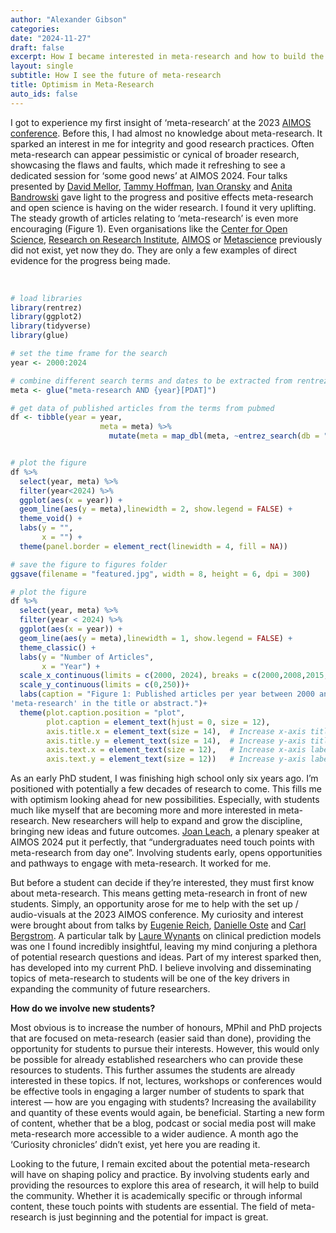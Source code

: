 ```yaml
---
author: "Alexander Gibson"
categories:
date: "2024-11-27"
draft: false
excerpt: How I became interested in meta-research and how to build the community by engaging students.
layout: single
subtitle: How I see the future of meta-research
title: Optimism in Meta-Research
auto_ids: false
---
```

I got to experience my first insight of ‘meta-research’ at the 2023 [AIMOS conference](https://aimos.community/). Before this, I had almost no knowledge about meta-research. It sparked an interest in me for integrity and good research practices. Often meta-research can appear pessimistic or cynical of broader research, showcasing the flaws and faults, which made it refreshing to see a dedicated session for ‘some good news’ at AIMOS 2024. Four talks presented by [David Mellor](https://www.cos.io/team/david-mellor), [Tammy Hoffman](https://bond.edu.au/profile/tammy-hoffmann), [Ivan Oransky](https://retractionwatch.com/meet-the-retraction-watch-staff/about/) and [Anita Bandrowski](https://profiles.ucsd.edu/anita.bandrowski) gave light to the progress and positive effects meta-research and open science is having on the wider research. I found it very uplifting. The steady growth of articles relating to 'meta-research' is even more encouraging (Figure 1). Even organisations like the [Center for Open Science](https://www.cos.io/), [Research on Research Institute](https://researchonresearch.org/), [AIMOS](https://aimos.community/) or [Metascience](https://metascience.info/) previously did not exist, yet now they do. They are only a few examples of direct evidence for the progress being made. 

<br>

```r
# load libraries
library(rentrez)
library(ggplot2)
library(tidyverse)
library(glue)

# set the time frame for the search
year <- 2000:2024

# combine different search terms and dates to be extracted from rentrez
meta <- glue("meta-research AND {year}[PDAT]")

# get data of published articles from the terms from pubmed 
df <- tibble(year = year,
                    meta = meta) %>% 
                      mutate(meta = map_dbl(meta, ~entrez_search(db = "pubmed", term = .x)$count))


# plot the figure
df %>% 
  select(year, meta) %>% 
  filter(year<2024) %>% 
  ggplot(aes(x = year)) +
  geom_line(aes(y = meta),linewidth = 2, show.legend = FALSE) +
  theme_void() +
  labs(y = "",
       x = "") +
  theme(panel.border = element_rect(linewidth = 4, fill = NA))

# save the figure to figures folder
ggsave(filename = "featured.jpg", width = 8, height = 6, dpi = 300)
```

```r
# plot the figure
df %>% 
  select(year, meta) %>% 
  filter(year < 2024) %>% 
  ggplot(aes(x = year)) +
  geom_line(aes(y = meta),linewidth = 1, show.legend = FALSE) +
  theme_classic() +
  labs(y = "Number of Articles",
       x = "Year") +
  scale_x_continuous(limits = c(2000, 2024), breaks = c(2000,2008,2015,2023))+
  scale_y_continuous(limits = c(0,250))+
  labs(caption = "Figure 1: Published articles per year between 2000 and 2023 in PubMed containing
'meta-research' in the title or abstract.")+
  theme(plot.caption.position = "plot",
        plot.caption = element_text(hjust = 0, size = 12),
        axis.title.x = element_text(size = 14),  # Increase x-axis title size
        axis.title.y = element_text(size = 14),  # Increase y-axis title size
        axis.text.x = element_text(size = 12),   # Increase x-axis label size
        axis.text.y = element_text(size = 12))   # Increase y-axis label size
```

As an early PhD student, I was finishing high school only six years ago. I’m positioned with potentially a few decades of research to come. This fills me with optimism looking ahead for new possibilities. Especially, with students much like myself that are becoming more and more interested in meta-research. New researchers will help to expand and grow the discipline, bringing new ideas and future outcomes. [Joan Leach](https://cpas.anu.edu.au/people/professor-joan-leach), a plenary speaker at AIMOS 2024 put it perfectly, that “undergraduates need touch points with meta-research from day one”. Involving students early, opens opportunities and pathways to engage with meta-research. It worked for me. 


But before a student can decide if they're interested, they must first know about meta-research. This means getting meta-research in front of new students. Simply, an opportunity arose for me to help with the set up / audio-visuals at the 2023 AIMOS conference. My curiosity and interest were brought about from talks by [Eugenie Reich](https://eugeniereichlaw.com/), [Danielle Oste](https://www.linkedin.com/in/danielle-oste-35194729b/?originalSubdomain=au) and [Carl Bergstrom](https://ctbergstrom.com/index.html). A particular talk by [Laure Wynants](https://www.maastrichtuniversity.nl/l-wynants) on clinical prediction models was one I found incredibly insightful, leaving my mind conjuring a plethora of potential research questions and ideas. Part of my interest sparked then, has developed into my current PhD. I believe involving and disseminating topics of meta-research to students will be one of the key drivers in expanding the community of future researchers. 

**How do we involve new students?**

Most obvious is to increase the number of honours, MPhil and PhD projects that are focused on meta-research (easier said than done), providing the opportunity for students to pursue their interests. However, this would only be possible for already established researchers who can provide these resources to students. This further assumes the students are already interested in these topics. If not, lectures, workshops or conferences would be effective tools in engaging a larger number of students to spark that interest --- how are you engaging with students? Increasing the availability and quantity of these events would again, be beneficial. Starting a new form of content, whether that be a blog, podcast or social media post will make meta-research more accessible to a wider audience. A month ago the 'Curiosity chronicles' didn't exist, yet here you are reading it. 

Looking to the future, I remain excited about the potential meta-research will have on shaping policy and practice. By involving students early and providing the resources to explore this area of research, it will help to build the community. Whether it is academically specific or through informal content, these touch points with students are essential. The field of meta-research is just beginning and the potential for impact is great.